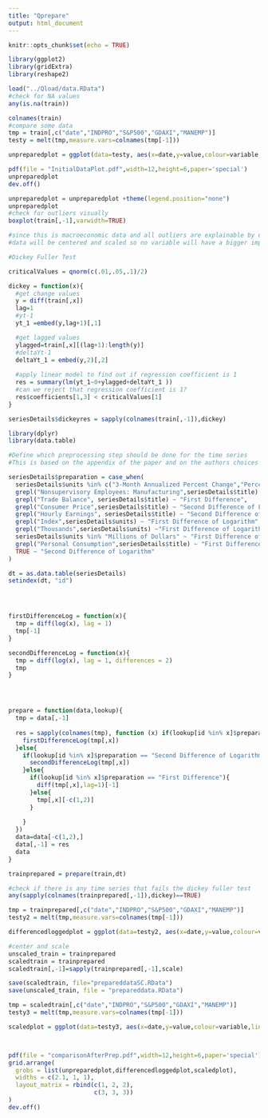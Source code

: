 ```yaml
---
title: "Qprepare"
output: html_document
---
```


```r
knitr::opts_chunk$set(echo = TRUE)
```

```r
library(ggplot2)
library(gridExtra)
library(reshape2)

load("../Qload/data.RData")
#check for NA values
any(is.na(train))

colnames(train)
#compare some data 
tmp = train[,c("date","INDPRO","S&P500","GDAXI","MANEMP")]
testy = melt(tmp,measure.vars=colnames(tmp[-1]))

unpreparedplot = ggplot(data=testy, aes(x=date,y=value,colour=variable,linetype=variable))+geom_line(size=1)+ ggtitle("Unprocessed") + scale_y_log10() + theme(panel.background = element_rect(fill = 'transparent', colour = 'transparent'))

pdf(file = "InitialDataPlot.pdf",width=12,height=6,paper='special') 
unpreparedplot
dev.off()

unpreparedplot = unpreparedplot +theme(legend.position="none")
unpreparedplot
#check for outliers visually
boxplot(train[,-1],varwidth=TRUE)

#since this is macroeconomic data and all outliers are explainable by events or legislations (which can be treated as events as well)
#data will be centered and scaled so no variable will have a bigger impact than another
```

```r
#Dickey Fuller Test

criticalValues = qnorm(c(.01,.05,.1)/2)

dickey = function(x){
  #get change values
  y = diff(train[,x])
  lag=1
  #yt-1
  yt_1 =embed(y,lag+1)[,1]

  #get lagged values
  ylagged=train[,x][(lag+1):length(y)]
  #deltaYt-1
  deltaYt_1 = embed(y,2)[,2]
  
  #apply linear model to find out if regression coefficient is 1
  res = summary(lm(yt_1~0+ylagged+deltaYt_1 ))
  #can we reject that regression coefficient is 1?
  res$coefficients[1,3] < criticalValues[1]
}

seriesDetails$dickeyres = sapply(colnames(train[,-1]),dickey)

```

```r
library(dplyr)
library(data.table)

#Define which preprocessing step should be done for the time series
#This is based on the appendix of the paper and on the authors choices of what to apply

seriesDetails$preparation = case_when(
  seriesDetails$units %in% c("3-Month Annualized Percent Change","Percent","Percent Change at Annual Rate","Percent of Capacity" ) ~ "Nothing",
  grepl("Nonsupervisory Employees: Manufacturing",seriesDetails$title) ~ "Nothing",
  grepl("Trade Balance", seriesDetails$title) ~ "First Difference",
  grepl("Consumer Price",seriesDetails$title) ~ "Second Difference of Logarithm",
  grepl("Hourly Earnings", seriesDetails$title) ~ "Second Difference of Logarithm",
  grepl("Index",seriesDetails$units) ~ "First Difference of Logarithm",
  grepl("Thousands",seriesDetails$units) ~"First Difference of Logarithm",
  seriesDetails$units %in% "Millions of Dollars" ~ "First Difference of Logarithm",
  grepl("Personal Consumption",seriesDetails$title) ~ "First Difference of Logarithm",
  TRUE ~ "Second Difference of Logarithm"
)

dt = as.data.table(seriesDetails)
setindex(dt, "id")




firstDifferenceLog = function(x){
  tmp = diff(log(x), lag = 1)
  tmp[-1]
}

secondDifferenceLog = function(x){
  tmp = diff(log(x), lag = 1, differences = 2)
  tmp
}




prepare = function(data,lookup){
  tmp = data[,-1]
  
  res = sapply(colnames(tmp), function (x) if(lookup[id %in% x]$preparation == "First Difference of Logarithm"){
    firstDifferenceLog(tmp[,x])
  }else{
    if(lookup[id %in% x]$preparation == "Second Difference of Logarithm"){
      secondDifferenceLog(tmp[,x])
    }else{
      if(lookup[id %in% x]$preparation == "First Difference"){
        diff(tmp[,x],lag=1)[-1]
      }else{
        tmp[,x][-c(1,2)]
      }
      
    }
  })
  data=data[-c(1,2),]
  data[,-1] = res
  data
}

trainprepared = prepare(train,dt)

#check if there is any time series that fails the dickey fuller test
any(sapply(colnames(trainprepared[,-1]),dickey)==TRUE)

tmp = trainprepared[,c("date","INDPRO","S&P500","GDAXI","MANEMP")]
testy2 = melt(tmp,measure.vars=colnames(tmp[-1]))

differencedloggedplot = ggplot(data=testy2, aes(x=date,y=value,colour=variable,linetype=variable))+geom_smooth(fill=NA, span=0.1)+ ggtitle("After logarithm and differencing") + theme(panel.background = element_rect(fill = 'transparent', colour = 'transparent'),legend.position="none")
```

```r
#center and scale
unscaled_train = trainprepared
scaledtrain = trainprepared
scaledtrain[,-1]=sapply(trainprepared[,-1],scale)

save(scaledtrain, file="prepareddataSC.RData")
save(unscaled_train, file = "prepareddata.RData")

tmp = scaledtrain[,c("date","INDPRO","S&P500","GDAXI","MANEMP")]
testy3 = melt(tmp,measure.vars=colnames(tmp[-1]))

scaledplot = ggplot(data=testy3, aes(x=date,y=value,colour=variable,linetype=variable))+geom_smooth(fill=NA, span=0.1)+ ggtitle("After centering and scaling") + theme(panel.background = element_rect(fill = 'transparent', colour = 'transparent'))



pdf(file = "comparisonAfterPrep.pdf",width=12,height=6,paper='special') 
grid.arrange(
  grobs = list(unpreparedplot,differencedloggedplot,scaledplot),
  widths = c(2.1, 1, 1),
  layout_matrix = rbind(c(1, 2, 2),
                        c(3, 3, 3))
)
dev.off()
```
